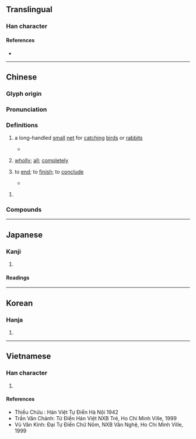 {{also|毕}}
{{character info}}
==Translingual==

===Han character===
{{Han char|rn=102|rad=田|as=06|sn=11|four=60507|canj=WTJ}}

====References====
* {{Han ref|kx=0761.210|dkj=21829|dj=1171.130|hdz=42535.090|uh=7562|ud=30050|bh=B2A6|bd=45734}}

----

==Chinese==
{{zh-forms|s=毕|alt=罼,鏎,𤲃}}

===Glyph origin===
{{Han etym}}

===Pronunciation===
{{zh-pron
|m=bì
|m-s=bi2
|c=bat1
|h=pfs=pit
|md=bék
|mn=pit
|mn-t=big8/biag8
|mn-t_note=biag8 - Jieyang
|w=4piq
|x=bi6
|mc=y
|oc=y
|cat=v,a,pn
}}

===Definitions===
{{zh-hanzi}}

# {{zh-o}} a long-handled [[small]] [[net]] for [[catching]] [[birds]] or [[rabbits]]
#* {{zh-x|夫 弓、弩、畢、弋、機變 之 知 多，則 鳥 亂 於 上 矣。|ref=Zhuangzi}}
# {{zh-no-solo}} [[wholly]]; [[all]]; [[completely]]
#: {{zh-x|原形畢露|to reveal one's true colors}}
#: {{zh-x|群賢畢至|all the persons of virtue arrived}}
# to [[end]]; to [[finish]]; to [[conclude]]
#: {{zh-syn|完}}
#: {{zh-x|完畢|to finish; to end; to be complete}}
#: {{zh-x|畢業|to graduate; to finish school}}
#* {{zh-x|勿耨茶 在 海中。作 石 磚 高 房，城郭 堅 美。其 國 無 君主 而 國 治，每年 大家 眾人 選 賢者 管事，事 畢 則 為 平人。|Venice is in the middle of the sea. It has tall buildings of stone brick, and its fortifications are sturdy and beautiful. The country has no monarch, but is yet at peace; every year, the great families and common people choose a wise person to be in charge, and once his work '''is finished''' he returns to being a commoner.|CL|ref={{lang|zh|《方輿勝略》}}, 1610}}

# {{surname|zh}}
#: {{zh-x|^畢 ^昇|{{w|Bi Sheng|'''Bi''' Sheng}} (inventor of movable-type printing)}}

===Compounds===
{{zh-der|大功畢成|完畢|原形畢露|子平畢娶|悉心畢力|了畢|凶相畢露|呼畢勒罕|佔畢|畢宿|畢命|畢生難忘|畢方|畢真|畢業考試|畢拉爾|畢業生|畢竟|畢畢剝剝|殫精畢力|畢生之玷|畢恭畢敬|窘態畢露|畢宿星團|畢拉彗星|畢力同心|畢姻|畢肖|畢業證書|畢業歌|殫精畢思|畢逋|畢羅|畢罷|畢生|畢氏定理|畢業論文|畢業式|畢業|畢拍|殫誠畢慮|畢卓持螯|畢業典禮|畢業旅行|水陸畢陳|月離於畢|鋒芒畢露|鄂畢河|醜態畢露|群賢畢至|箕風畢雨|畢家塘}}

----

==Japanese==

===Kanji===
{{ja-kanji|grade=|rs=田06}}

# {{rfdef|ja|sort=田06}}

====Readings====
{{ja-readings
|goon=ひち
|kanon=ひつ
|kun=お-わる, ことごと-く, あみ
}}

----

==Korean==

===Hanja===
{{ko-hanja|hangeul=필|eumhun=|rv=pil|mr=p'il|y=phil}}

# {{rfdef|ko|sort=田06}}

----

==Vietnamese==

===Han character===
{{vi-readings|reading=tất|rs=田06}}

# {{rfdef|vi|sort=田06}}

====References====
* Thiều Chửu : Hán Việt Tự Điển Hà Nội 1942
* Trần Văn Chánh: Từ Điển Hán Việt NXB Trẻ, Ho Chi Minh Ville, 1999
* Vũ Văn Kính: Đại Tự Điển Chữ Nôm, NXB Văn Nghệ, Ho Chi Minh Ville, 1999